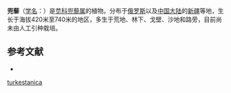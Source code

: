 {{Speciesbox
| name = 兜藜
| status = 
| status_system = 
| image = 
| genus = Panderia
| species = turkestanica
| authority = Iljin
}}

'''兜藜'''（[[学名|学名]]：{{lang|la|''Panderia turkestanica''}}）是[[苋科|苋科]][[兜藜属|兜藜属]]的植物。分布于[[俄罗斯|俄罗斯]]以及[[中国大陆|中国大陆]]的[[新疆|新疆]]等地，生长于海拔420米至740米的地区，多生于荒地、林下、戈壁、沙地和路旁，目前尚未由人工引种栽培。

== 参考文献 ==
<div class="references-small">
* {{cite web| url =http://www.bioinfo.cn/db05/KmzwSpecies.php?action=view&id=3896| title =兜藜| work =《中国高等植物数据库全库》| publisher =中国科学院微生物研究所| author =昆明植物研究所| accessdate =2009-02-25| deadurl =yes| archiveurl =https://web.archive.org/web/20160305023858/http://www.bioinfo.cn/db05/KmzwSpecies.php?action=view&id=3896| archivedate =2016-03-05}}
</div>
{{Taxonbar|from=Q10891212}}

{{DEFAULTSORT:Panderia turkestanica}}
[[Category:兜藜属|turkestanica]]


{{Amaranthaceae-stub}}